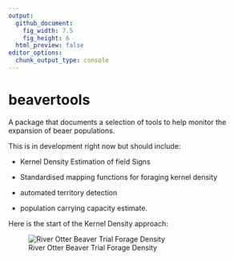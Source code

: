 ```yaml
---
output: 
  github_document:
    fig_width: 7.5
    fig_height: 6
  html_preview: false
editor_options: 
  chunk_output_type: console
---
```


# beavertools


A package that documents a selection of tools to help monitor the expansion of beaer populations.

This is in development right now but should include:

* Kernel Density Estimation of field Signs

* Standardised mapping functions for foraging kernel density 

* automated territory detection

* population carrying capacity estimate.


Here is the start of the Kernel Density approach:

![River Otter Beaver Trial Forage Density](man/figures/Otter_comb_test1.gif)
